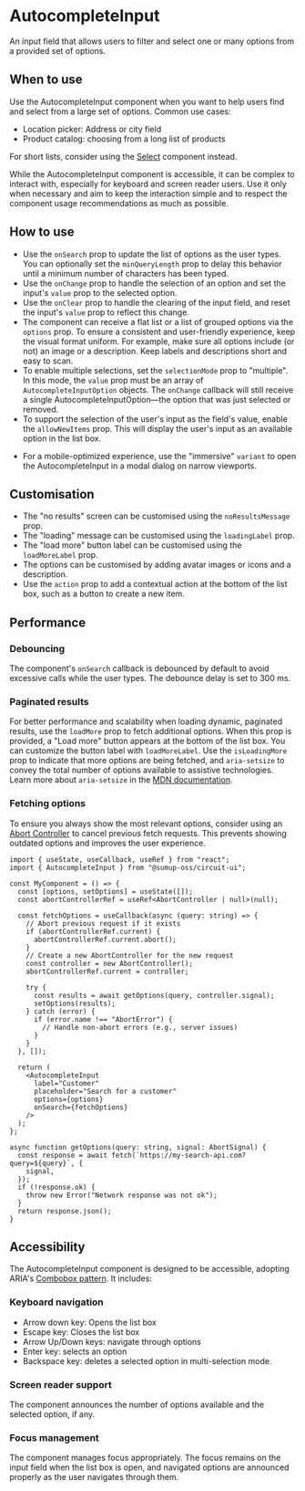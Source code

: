 
<Meta of={Stories} />

# AutocompleteInput

<Status variant="experimental" />

An input field that allows users to filter and select one or many options from a provided set of options.

<Story of={Stories.Base} />
<Props />

## When to use

Use the AutocompleteInput component when you want to help users find and select from a large set of options. Common use cases:

- Location picker: Address or city field
- Product catalog: choosing from a long list of products

For short lists, consider using the [Select](Forms/Select/Docs) component instead.

While the AutocompleteInput component is accessible, it can be complex to interact with, especially for keyboard and screen reader users. Use it only when necessary and aim to keep the interaction simple and to respect the component usage recommendations as much as possible.

## How to use

- Use the `onSearch` prop to update the list of options as the user types. You can optionally set the `minQueryLength` prop to delay this behavior until a minimum number of characters has been typed.
- Use the `onChange` prop to handle the selection of an option and set the input's `value` prop to the selected option.
- Use the `onClear` prop to handle the clearing of the input field, and reset the input's `value` prop to reflect this change.
- The component can receive a flat list or a list of grouped options via the `options` prop. To ensure a consistent and user-friendly experience, keep the visual format uniform. For example, make sure all options include (or not) an image or a description. Keep labels and descriptions short and easy to scan.
- To enable multiple selections, set the `selectionMode` prop to "multiple". In this mode, the `value` prop must be an array of `AutocompleteInputOption` objects. The `onChange` callback will still receive a single AutocompleteInputOption—the option that was just selected or removed.
- To support the selection of the user's input as the field's value, enable the `allowNewItems` prop. This will display the user's input as an available option in the list box.

<Story of={Stories.AllowNewItems} />

- For a mobile-optimized experience, use the "immersive" `variant` to open the AutocompleteInput in a modal dialog on narrow viewports.

## Customisation

- The "no results" screen can be customised using the `noResultsMessage` prop.
- The "loading" message can be customised using the `loadingLabel` prop.
- The "load more" button label can be customised using the `loadMoreLabel` prop.
- The options can be customised by adding avatar images or icons and a description.
- Use the `action` prop to add a contextual action at the bottom of the list box, such as a button to create a new item.

<Story of={Stories.WithAction} />

## Performance

### Debouncing

The component's `onSearch` callback is debounced by default to avoid excessive calls while the user types. The debounce delay is set to 300 ms.

### Paginated results

For better performance and scalability when loading dynamic, paginated results, use the `loadMore` prop to fetch additional options. When this prop is provided, a "Load more" button appears at the bottom of the list box. You can customize the button label with `loadMoreLabel`. Use the `isLoadingMore` prop to indicate that more options are being fetched, and `aria-setsize` to convey the total number of options available to assistive technologies. Learn more about `aria-setsize` in the [MDN documentation](https://developer.mozilla.org/en-US/docs/Web/Accessibility/ARIA/Reference/Attributes/aria-setsize).

<Story of={Stories.LoadMore} />

### Fetching options

To ensure you always show the most relevant options, consider using an [Abort Controller](https://developer.mozilla.org/en-US/docs/Web/API/AbortController) to cancel previous fetch requests. This prevents showing outdated options and improves the user experience.

```tsx
import { useState, useCallback, useRef } from "react";
import { AutocompleteInput } from "@sumup-oss/circuit-ui";

const MyComponent = () => {
  const [options, setOptions] = useState([]);
  const abortControllerRef = useRef<AbortController | null>(null);

  const fetchOptions = useCallback(async (query: string) => {
    // Abort previous request if it exists
    if (abortControllerRef.current) {
      abortControllerRef.current.abort();
    }
    // Create a new AbortController for the new request
    const controller = new AbortController();
    abortControllerRef.current = controller;

    try {
      const results = await getOptions(query, controller.signal);
      setOptions(results);
    } catch (error) {
      if (error.name !== "AbortError") {
        // Handle non-abort errors (e.g., server issues)
      }
    }
  }, []);

  return (
    <AutocompleteInput
      label="Customer"
      placeholder="Search for a customer"
      options={options}
      onSearch={fetchOptions}
    />
  );
};

async function getOptions(query: string, signal: AbortSignal) {
  const response = await fetch(`https://my-search-api.com?query=${query}`, {
    signal,
  });
  if (!response.ok) {
    throw new Error("Network response was not ok");
  }
  return response.json();
}
```

## Accessibility

The AutocompleteInput component is designed to be accessible, adopting ARIA's [Combobox pattern](https://www.w3.org/WAI/ARIA/apg/patterns/combobox/). It includes:

### Keyboard navigation

- Arrow down key: Opens the list box
- Escape key: Closes the list box
- Arrow Up/Down keys: navigate through options
- Enter key: selects an option
- Backspace key: deletes a selected option in multi-selection mode.

### Screen reader support

The component announces the number of options available and the selected option, if any.

### Focus management

The component manages focus appropriately. The focus remains on the input field when the list box is open, and navigated options are announced properly as the user navigates through them.
